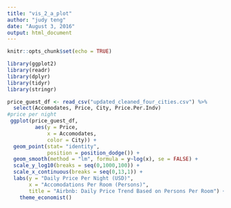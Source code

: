 ```yaml
---
title: "vis_2_a_plot"
author: "judy teng"
date: "August 3, 2016"
output: html_document
---
```


```r
knitr::opts_chunk$set(echo = TRUE)
```

```r
library(ggplot2)
library(readr)
library(dplyr)
library(tidyr)
library(stringr)

price_guest_df <- read_csv("updated_cleaned_four_cities.csv") %>%
  select(Accomodates, Price, City, Price.Per.Indv)
#price per night
 ggplot(price_guest_df, 
         aes(y = Price, 
             x = Accomodates, 
             color = City)) +
  geom_point(stat= "identity", 
             position = position_dodge()) +
  geom_smooth(method = "lm", formula = y~log(x), se = FALSE) +
  scale_y_log10(breaks = seq(0,1000,100)) +
  scale_x_continuous(breaks = seq(0,13,1)) +
  labs(y = "Daily Price Per Night (USD)", 
       x = "Accomodations Per Room (Persons)",
       title = "Airbnb: Daily Price Trend Based on Persons Per Room") +
    theme_economist()
```

